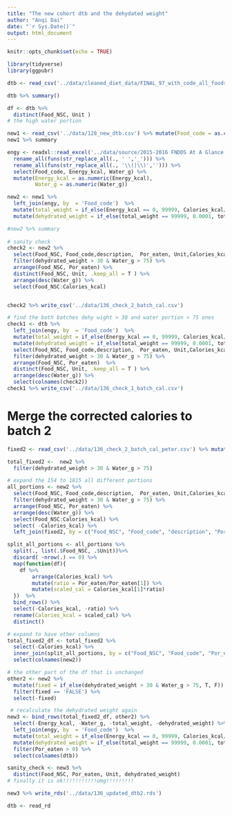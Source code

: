 ```yaml
---
title: "The new cohort dtb and the dehydated weight"
author: "Anqi Dai"
date: "`r Sys.Date()`"
output: html_document
---
```


```r
knitr::opts_chunk$set(echo = TRUE)
```

```r
library(tidyverse)
library(ggpubr)

dtb <- read_csv('../data/cleaned_diet_data/FINAL_97_with_code_all_foods_drt_with_EN_finalized.csv') %>% mutate(Food_code = as.character(Food_code))

dtb %>% summary()

df <- dtb %>% 
  distinct(Food_NSC, Unit )
# the high water portion 
```

```r
new1 <- read_csv('../data/128_new_dtb.csv') %>% mutate(Food_code = as.character(Food_code))
new1 %>% summary

engy <- readxl::read_excel('../data/source/2015-2016 FNDDS At A Glance - FNDDS Nutrient Values.xlsx', skip = 1, col_types  = 'text') %>% 
  rename_all(funs(str_replace_all(., ' ','_'))) %>% 
  rename_all(funs(str_replace_all(., '\\(|\\)',''))) %>% 
  select(Food_code, Energy_kcal, Water_g) %>% 
  mutate(Energy_kcal = as.numeric(Energy_kcal),
         Water_g = as.numeric(Water_g))

new2 <- new1 %>% 
  left_join(engy, by  = 'Food_code')  %>% 
  mutate(total_weight = if_else(Energy_kcal == 0, 99999, Calories_kcal/Energy_kcal*100)) %>% 
  mutate(dehydrated_weight = if_else(total_weight == 99999, 0.0001, total_weight*(1 - Water_g/100)))

#new2 %>% summary
 
# sanity check
check2 <- new2 %>% 
  select(Food_NSC, Food_code,description,  Por_eaten, Unit,Calories_kcal,  Energy_kcal:dehydrated_weight) %>% 
  filter(dehydrated_weight > 30 & Water_g > 75) %>% 
  arrange(Food_NSC, Por_eaten) %>% 
  distinct(Food_NSC, Unit, .keep_all = T ) %>% 
  arrange(desc(Water_g)) %>% 
  select(Food_NSC:Calories_kcal)


check2 %>% write_csv('../data/136_check_2_batch_cal.csv')
```

```r
# find the both batches dehy wight > 30 and water portion > 75 ones
check1 <- dtb %>% 
  left_join(engy, by  = 'Food_code')  %>% 
  mutate(total_weight = if_else(Energy_kcal == 0, 99999, Calories_kcal/Energy_kcal*100)) %>% 
  mutate(dehydrated_weight = if_else(total_weight == 99999, 0.0001, total_weight*(1 - Water_g/100))) %>% 
  select(Food_NSC, Food_code,description,  Por_eaten, Unit,Calories_kcal,  dehydrated_weight:total_weight) %>% 
  filter(dehydrated_weight > 30 & Water_g > 75) %>% 
  arrange(Food_NSC, Por_eaten)  %>% 
  distinct(Food_NSC, Unit, .keep_all = T ) %>% 
  arrange(desc(Water_g)) %>% 
  select(colnames(check2))
check1 %>% write_csv('../data/136_check_1_batch_cal.csv')

```

# Merge the corrected calories to batch 2

```r
fixed2 <- read_csv('../data/136_check_2_batch_cal_peter.csv') %>% mutate(Food_code = as.character(Food_code))

total_fixed2 <-  new2 %>%  
  filter(dehydrated_weight > 30 & Water_g > 75)

# expand the 154 to 1815 all different portions
all_portions <- new2 %>% 
  select(Food_NSC, Food_code,description,  Por_eaten, Unit,Calories_kcal,  Energy_kcal:dehydrated_weight) %>% 
  filter(dehydrated_weight > 30 & Water_g > 75) %>% 
  arrange(Food_NSC, Por_eaten) %>% 
  arrange(desc(Water_g)) %>% 
  select(Food_NSC:Calories_kcal) %>% 
  select( -Calories_kcal) %>% 
  left_join(fixed2, by = c("Food_NSC", "Food_code", "description", "Por_eaten", "Unit"))

split_all_portions <- all_portions %>% 
  split(., list(.$Food_NSC, .$Unit))%>%  
  discard( ~nrow(.) == 0) %>% 
  map(function(df){
    df %>% 
        arrange(Calories_kcal) %>% 
        mutate(ratio = Por_eaten/Por_eaten[1]) %>% 
        mutate(scaled_cal = Calories_kcal[1]*ratio)
  })  %>% 
  bind_rows() %>% 
  select(-Calories_kcal, -ratio) %>%    
  rename(Calories_kcal = scaled_cal) %>% 
  distinct()

# expand to have other columns
total_fixed2_df <- total_fixed2 %>% 
  select(-Calories_kcal) %>% 
  inner_join(split_all_portions, by = c("Food_NSC", "Food_code", "Por_eaten", "Unit", "description")) %>% 
  select(colnames(new2))

# the other part of the df that is unchanged
other2 <- new2 %>%  
  mutate(fixed = if_else(dehydrated_weight > 30 & Water_g > 75, T, F)) %>% 
  filter(fixed == 'FALSE') %>% 
  select(-fixed)

 # recalculate the dehydrated weight again
new3 <- bind_rows(total_fixed2_df, other2) %>% 
  select(-Energy_kcal, -Water_g, -total_weight, -dehydrated_weight) %>% 
  left_join(engy, by  = 'Food_code')  %>% 
  mutate(total_weight = if_else(Energy_kcal == 0, 99999, Calories_kcal/Energy_kcal*100)) %>% 
  mutate(dehydrated_weight = if_else(total_weight == 99999, 0.0001, total_weight*(1 - Water_g/100))) %>% 
  filter(Por_eaten > 0) %>% 
  select(colnames(dtb))

sanity_check <- new3 %>% 
  distinct(Food_NSC, Por_eaten, Unit, dehydrated_weight)
# finally it is ok!!!!!!!!!!!omg!!!!!!!!!

new3 %>% write_rds('../data/136_updated_dtb2.rds')

dtb <- read_rd
```





